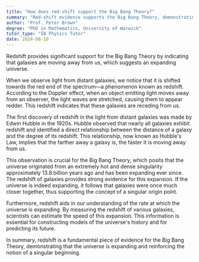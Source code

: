 ```yaml
---
title: "How does red-shift support the Big Bang Theory?"
summary: "Red-shift evidence supports the Big Bang Theory, demonstrating that galaxies are moving away, which indicates the universe is expanding."
author: "Prof. Peter Brown"
degree: "PhD in Mathematics, University of Warwick"
tutor_type: "IB Physics Tutor"
date: 2024-08-10
---
```


Redshift provides significant support for the Big Bang Theory by indicating that galaxies are moving away from us, which suggests an expanding universe.

When we observe light from distant galaxies, we notice that it is shifted towards the red end of the spectrum—a phenomenon known as redshift. According to the Doppler effect, when an object emitting light moves away from an observer, the light waves are stretched, causing them to appear redder. This redshift indicates that these galaxies are receding from us.

The first discovery of redshift in the light from distant galaxies was made by Edwin Hubble in the 1920s. Hubble observed that nearly all galaxies exhibit redshift and identified a direct relationship between the distance of a galaxy and the degree of its redshift. This relationship, now known as Hubble's Law, implies that the farther away a galaxy is, the faster it is moving away from us.

This observation is crucial for the Big Bang Theory, which posits that the universe originated from an extremely hot and dense singularity approximately $13.8$ billion years ago and has been expanding ever since. The redshift of galaxies provides strong evidence for this expansion. If the universe is indeed expanding, it follows that galaxies were once much closer together, thus supporting the concept of a singular origin point.

Furthermore, redshift aids in our understanding of the rate at which the universe is expanding. By measuring the redshift of various galaxies, scientists can estimate the speed of this expansion. This information is essential for constructing models of the universe's history and for predicting its future.

In summary, redshift is a fundamental piece of evidence for the Big Bang Theory, demonstrating that the universe is expanding and reinforcing the notion of a singular beginning.
    